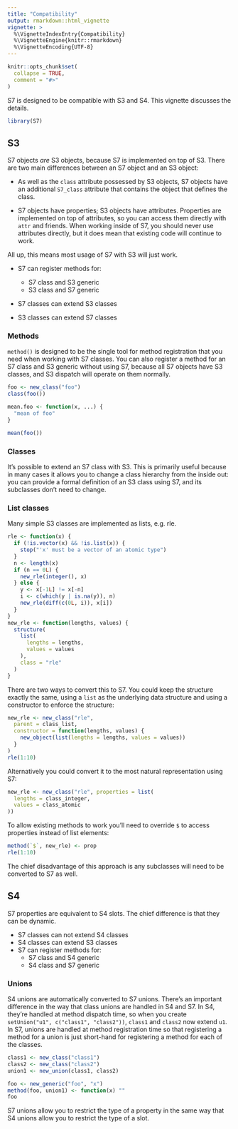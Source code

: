 ```yaml
---
title: "Compatibility"
output: rmarkdown::html_vignette
vignette: >
  %\VignetteIndexEntry{Compatibility}
  %\VignetteEngine{knitr::rmarkdown}
  %\VignetteEncoding{UTF-8}
---
```


```r
knitr::opts_chunk$set(
  collapse = TRUE,
  comment = "#>"
)
```

S7 is designed to be compatible with S3 and S4.
This vignette discusses the details.

```r
library(S7)
```

## S3

S7 objects *are* S3 objects, because S7 is implemented on top of S3.
There are two main differences between an S7 object and an S3 object:

-   As well as the `class` attribute possessed by S3 objects, S7 objects have an additional `S7_class` attribute that contains the object that defines the class.

-   S7 objects have properties; S3 objects have attributes.
    Properties are implemented on top of attributes, so you can access them directly with `attr` and friends.
    When working inside of S7, you should never use attributes directly, but it does mean that existing code will continue to work.

All up, this means most usage of S7 with S3 will just work.

-   S7 can register methods for:

    -   S7 class and S3 generic
    -   S3 class and S7 generic

-   S7 classes can extend S3 classes

-   S3 classes can extend S7 classes

### Methods

`method()` is designed to be the single tool for method registration that you need when working with S7 classes.
You can also register a method for an S7 class and S3 generic without using S7, because all S7 objects have S3 classes, and S3 dispatch will operate on them normally.

```r
foo <- new_class("foo")
class(foo())

mean.foo <- function(x, ...) {
  "mean of foo"
}

mean(foo())
```

### Classes

It's possible to extend an S7 class with S3.
This is primarily useful because in many cases it allows you to change a class hierarchy from the inside out: you can provide a formal definition of an S3 class using S7, and its subclasses don't need to change.

### List classes

Many simple S3 classes are implemented as lists, e.g. rle.

```r
rle <- function(x) {
  if (!is.vector(x) && !is.list(x)) {
    stop("'x' must be a vector of an atomic type")
  }
  n <- length(x)
  if (n == 0L) {
    new_rle(integer(), x)
  } else {
    y <- x[-1L] != x[-n]
    i <- c(which(y | is.na(y)), n)
    new_rle(diff(c(0L, i)), x[i])
  }
}
new_rle <- function(lengths, values) {
  structure(
    list(
      lengths = lengths,
      values = values
    ),
    class = "rle"
  )
}
```

There are two ways to convert this to S7.
You could keep the structure exactly the same, using a `list` as the underlying data structure and using a constructor to enforce the structure:

```r
new_rle <- new_class("rle",
  parent = class_list,
  constructor = function(lengths, values) {
    new_object(list(lengths = lengths, values = values))
  }
)
rle(1:10)
```

Alternatively you could convert it to the most natural representation using S7:

```r
new_rle <- new_class("rle", properties = list(
  lengths = class_integer,
  values = class_atomic
))
```

To allow existing methods to work you'll need to override `$` to access properties instead of list elements:

```r
method(`$`, new_rle) <- prop
rle(1:10)
```

The chief disadvantage of this approach is any subclasses will need to be converted to S7 as well.

## S4

S7 properties are equivalent to S4 slots.
The chief difference is that they can be dynamic.

-   S7 classes can not extend S4 classes
-   S4 classes can extend S3 classes
-   S7 can register methods for:
    -   S7 class and S4 generic
    -   S4 class and S7 generic

### Unions

S4 unions are automatically converted to S7 unions.
There's an important difference in the way that class unions are handled in S4 and S7.
In S4, they're handled at method dispatch time, so when you create `setUnion("u1", c("class1", "class2"))`, `class1` and `class2` now extend `u1`.
In S7, unions are handled at method registration time so that registering a method for a union is just short-hand for registering a method for each of the classes.

```r
class1 <- new_class("class1")
class2 <- new_class("class2")
union1 <- new_union(class1, class2)

foo <- new_generic("foo", "x")
method(foo, union1) <- function(x) ""
foo
```

S7 unions allow you to restrict the type of a property in the same way that S4 unions allow you to restrict the type of a slot.

## 
